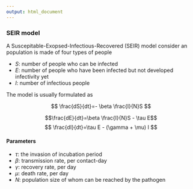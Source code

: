 ```yaml
---
output: html_document
---
```



### SEIR model
A Suscepitable-Exopsed-Infectious-Recovered (SEIR) model consider an population is made of four types of people


- $S$: number of people who can be infected
- $E$: number of people who have been infected but not developed infectivity yet
- $I$: number of infectious people

The model is usually formulated as 

$$ \frac{dS}{dt}=- \beta \frac{I}{N}S $$

$$\frac{dE}{dt}=\beta \frac{I}{N}S - \tau E$$
$$ \frac{dI}{dt}=\tau E - (\gamma + \mu) I $$

#### Parameters

- $\tau$: the invasion of incubation period
- $\beta$: transmission rate, per contact-day
- $\gamma$: recovery rate, per day 
- $\mu$: death rate, per day
- $N$: population size of whom can be reached by the pathogen